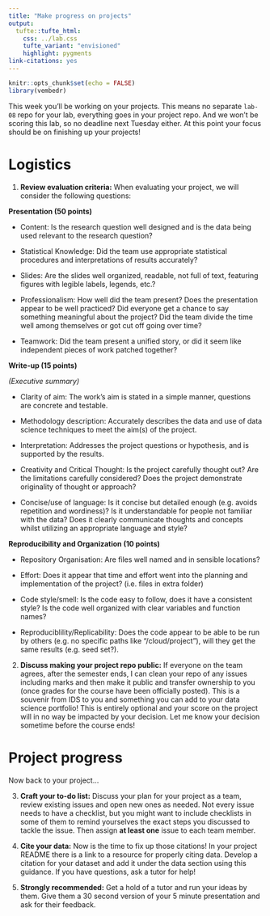 ```yaml
---
title: "Make progress on projects"
output: 
  tufte::tufte_html:
    css: ../lab.css
    tufte_variant: "envisioned"
    highlight: pygments
link-citations: yes
---
```


```r
knitr::opts_chunk$set(echo = FALSE)
library(vembedr)
```

This week you'll be working on your projects.
This means no separate `lab-08` repo for your lab, everything goes in your project repo.
And we won't be scoring this lab, so no deadline next Tuesday either. 
At this point your focus should be on finishing up your projects!

# Logistics

1. **Review evaluation criteria:** When evaluating your project, we will consider the following questions:

**Presentation (50 points)**

- Content: Is the research question well designed and is the data being used relevant to the research question?

- Statistical Knowledge: Did the team use appropriate statistical procedures and interpretations of results accurately?

- Slides: Are the slides well organized, readable, not full of text, featuring figures with legible labels, legends, etc.?

- Professionalism: How well did the team present? Does the presentation appear to be well practiced? Did everyone get a chance to say something meaningful about the project? Did the team divide the time well among themselves or got cut off going over time?

- Teamwork: Did the team present a unified story, or did it seem like independent pieces of work patched together?

**Write-up (15 points)**

*(Executive summary)*

- Clarity of aim: The work’s aim is stated in a simple manner, questions are concrete and testable.

- Methodology description: Accurately describes the data and use of data science techniques to meet the aim(s) of the project.

- Interpretation: Addresses the project questions or hypothesis, and is supported by the results.

- Creativity and Critical Thought: Is the project carefully thought out? Are the limitations carefully considered? Does the project demonstrate originality of thought or approach?

- Concise/use of language: Is it concise but detailed enough (e.g. avoids repetition and wordiness)? Is it understandable for people not familiar with the data? Does it clearly communicate thoughts and concepts whilst utilizing an appropriate language and style?

**Reproducibility and Organization (10 points)**

- Repository Organisation: Are files well named and in sensible locations?

- Effort: Does it appear that time and effort went into the planning and implementation of the project? (i.e. files in extra folder)

- Code style/smell: Is the code easy to follow, does it have a consistent style? Is the code well organized with clear variables and function names?

- Reproduciblility/Replicability: Does the code appear to be able to be run by others (e.g. no specific paths like "/cloud/project"), will they get the same results (e.g. seed set?).

2. **Discuss making your project repo public:** If everyone on the team agrees, after the semester ends, I can clean your repo of any issues including marks and then make it public and transfer ownership to you (once grades for the course have been officially posted). This is a souvenir from IDS to you and something you can add to your data science portfolio! This is entirely optional and your score on the project will in no way be impacted by your decision. Let me know your decision sometime before the course ends!

# Project progress

Now back to your project...

3. **Craft your to-do list:** Discuss your plan for your project as a team, review existing issues and open new ones as needed. Not every issue needs to have a checklist, but you might want to include checklists in some of them to remind yourselves the exact steps you discussed to tackle the issue. Then assign **at least one** issue to each team member. 

4. **Cite your data:** Now is the time to fix up those citations! In your project README there is a link to a resource for properly citing data. Develop a citation for your dataset and add it under the data section using this guidance. If you have questions, ask a tutor for help!

5. **Strongly recommended:** Get a hold of a tutor and run your ideas by them. Give them a 30 second version of your 5 minute presentation and ask for their feedback.
